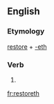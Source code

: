 ==English==

===Etymology===
[[restore]] + [[-eth]]

===Verb===
{{en-verb form}}

# {{en-archaic third-person singular of|restore}}

[[fr:restoreth]]